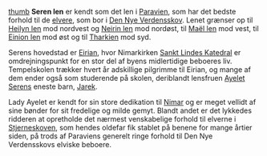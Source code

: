 {{title:Seren len}}
{{author:Laura Holmegaard}}
{{timestamp:2010-03-27T11:24:24Z}}
{{copyright:Seren len}}
[[Fil:Seren_len.jpg|thumb]]
'''Seren len''' er kendt som det len i [[Paravien]], som har det bedste forhold til de [[elver|elvere]], som bor i [[Verdensskoven|Den Nye Verdensskov]]. Lenet grænser op til [[Heilyn len]] mod nordvest og [[Neirin len]] mod nordøst, til [[Maël len]] mod vest, til [[Einion len]] mod øst og til [[Tharkien]] mod syd.

Serens hovedstad er [[Eirian]], hvor Nimarkirken [[Sankt Lindes Katedral]] er omdrejningspunkt for en stor del af byens midlertidige beboeres liv. Tempelskolen trækker hvert år adskillige pilgrimme til Eirian, og mange af dem ender også som studerende på skolen, deriblandt lensfruen [[Ayelet Seren|Ayelet Serens]] eneste barn, [[Jarek Seren|Jarek]].

Lady Ayelet er kendt for sin store dedikation til [[Nimar]] og er meget vellidt af sine bønder for sit fredelige og milde gemyt. Blandt andet er det lykkedes ridderen at opretholde det nærmest venskabelige forhold til elverne i [[Stjerneskov|Stjerneskoven]], som hendes oldefar fik stablet på benene for mange årtier siden, på trods af Paraviens generelt ringe forhold til Den Nye Verdensskovs elviske beboere.